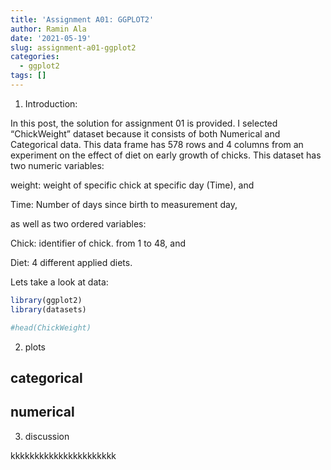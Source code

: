 ```yaml
---
title: 'Assignment A01: GGPLOT2'
author: Ramin Ala
date: '2021-05-19'
slug: assignment-a01-ggplot2
categories:
  - ggplot2
tags: []
---
```


1. Introduction:

  In this post, the solution for assignment 01 is provided. I selected "ChickWeight" dataset because it consists of both Numerical and Categorical data.
  This data frame has 578 rows and 4 columns from an experiment on the effect of diet on early growth of chicks. This dataset has two numeric variables:
  
  weight: weight of specific chick at specific day (Time), and
  
  Time: Number of days  since birth to measurement day, 
  
  as well as two ordered variables:
  
  Chick: identifier of chick. from 1 to 48, and
  
  Diet: 4 different applied diets.
  
  Lets take a look at data:

```r
library(ggplot2)
library(datasets)

#head(ChickWeight)

```

2. plots

## categorical

## numerical



3. discussion


kkkkkkkkkkkkkkkkkkkkkk